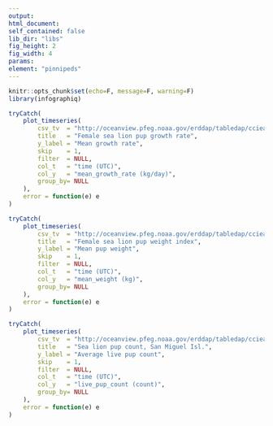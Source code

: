 ```yaml
---
output:
html_document:
self_contained: false
lib_dir: "libs"
fig_height: 2
fig_width: 4
params:
element: "pinnipeds"
---
```


```r
knitr::opts_chunk$set(echo=F, message=F, warning=F)
library(infographiq)
```

<base target="_parent">

```r
tryCatch(
    plot_timeseries(
        csv_tv  = "http://oceanview.pfeg.noaa.gov/erddap/tabledap/cciea_MM_pup_count.csvp?time,mean_growth_rate",
        title   = "Female sea lion pup growth rate",
        y_label = "Mean growth rate",
        skip    = 1,
        filter  = NULL,
        col_t   = "time (UTC)",
        col_y   = "mean_growth_rate (kg/day)",
        group_by= NULL
    ),
    error = function(e) e
)
```

```r
tryCatch(
    plot_timeseries(
        csv_tv  = "http://oceanview.pfeg.noaa.gov/erddap/tabledap/cciea_MM_pup_count.csvp?time,mean_weight",
        title   = "Female sea lion pup weight index",
        y_label = "Mean pup weight",
        skip    = 1,
        filter  = NULL,
        col_t   = "time (UTC)",
        col_y   = "mean_weight (kg)",
        group_by= NULL
    ),
    error = function(e) e
)
```

```r
tryCatch(
    plot_timeseries(
        csv_tv  = "http://oceanview.pfeg.noaa.gov/erddap/tabledap/cciea_MM_pup_count.csvp?time,live_pup_count",
        title   = "Sea lion pup count, San Miguel Isl.",
        y_label = "Average live pup count",
        skip    = 1,
        filter  = NULL,
        col_t   = "time (UTC)",
        col_y   = "live_pup_count (count)",
        group_by= NULL
    ),
    error = function(e) e
)
```
